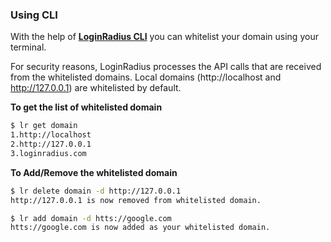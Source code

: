 ### Using CLI

With the help of **<a href="https://github.com/LoginRadius/lr-cli/" target="_blank">LoginRadius CLI</a>** you can whitelist your domain using your terminal.

For security reasons, LoginRadius processes the API calls that are received from the whitelisted domains. Local domains (http://localhost and http://127.0.0.1) are whitelisted by default.

**To get the list of whitelisted domain**

```sh
$ lr get domain
1.http://localhost
2.http://127.0.0.1
3.loginradius.com
```

**To Add/Remove the whitelisted domain**

```sh
$ lr delete domain -d http://127.0.0.1
http://127.0.0.1 is now removed from whitelisted domain.

$ lr add domain -d htts://google.com
htts://google.com is now added as your whitelisted domain.
```
